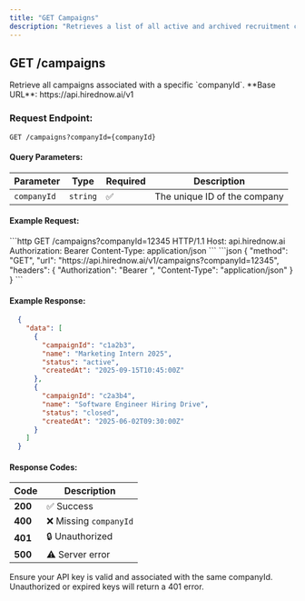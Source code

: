 ```yaml
---
title: "GET Campaigns"
description: "Retrieves a list of all active and archived recruitment campaigns associated with a specific company. Each campaign includes details such as campaign ID, name, status, and creation date."
---
```


## GET /campaigns

<Note>
  Retrieve all campaigns associated with a specific `companyId`.
</Note>

<Warning>
  **Base URL**: https://api.hirednow.ai/v1
</Warning>

### Request Endpoint:

```http
GET /campaigns?companyId={companyId}
```

#### Query Parameters:

| Parameter   | Type     | Required | Description                  |
| ----------- | -------- | -------- | ---------------------------- |
| `companyId` | `string` | ✅        | The unique ID of the company |

#### Example Request:

<Tabs>
  <Tab title="HTTP">
    ```http
    GET /campaigns?companyId=12345 HTTP/1.1 
    Host: api.hirednow.ai 
    Authorization: Bearer <YOUR_API_KEY> 
    Content-Type: application/json 
    ```
  </Tab>
  <Tab title="JSON">
    ```json
    { 
      "method": "GET", 
      "url": "https://api.hirednow.ai/v1/campaigns?companyId=12345",
      "headers": { 
        "Authorization": "Bearer <YOUR_API_KEY>", 
        "Content-Type": "application/json" 
      } 
    } 
    ```
  </Tab>
</Tabs>

#### Example Response:

```json
  {
    "data": [
      {
        "campaignId": "c1a2b3",
        "name": "Marketing Intern 2025",
        "status": "active",
        "createdAt": "2025-09-15T10:45:00Z"
      },
      {
        "campaignId": "c2a3b4",
        "name": "Software Engineer Hiring Drive",
        "status": "closed",
        "createdAt": "2025-06-02T09:30:00Z"
      }
    ]
  }
```

#### Response Codes:

| Code    | Description           |
| ------- | --------------------- |
| **200** | ✅ Success             |
| **400** | ❌ Missing `companyId` |
| **401** | 🔒 Unauthorized       |
| **500** | ⚠️ Server error       |

<Note>
  Ensure your API key is valid and associated with the same companyId. Unauthorized or expired keys will return a 401 error.
</Note>